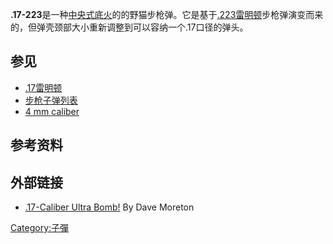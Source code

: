 {{expand|time=2013-10-12T11:02:30+00:00}}
{{Refimprove|date=2013年10月}}
{{NoteTA
|G1=Military
|G2=長度單位
|G3=Firearms
}}
{{Infobox Firearm Cartridge
|name= .17-223
|image= File:MicroExp.JPG
|image_size = 300px
|caption=从左到右: .17/223 Norma Experimental, .17-223 Frankford Arsenal Experimental F A 7 2, .17-223 Frankford Arsenal Experimental F A 7 3, 4.3x45 D.A.G. Experimental DAG 4.3X45, 4.9x45 D.A.G. Experimental DAG .223, 4.7x45 Experimental DAG 4.7 MM, 4.85x49 Experimental XL1E1 RG 77 4.85 
|origin= {{USA}}
|type= 步枪弹
<!-- Service history -->
|service= 
|used_by=
|wars= 
<!-- Production history -->
|designer= 
|design_date=
|manufacturer=
|production_date=
|number= 
|variants= 
<!-- Specifications -->
|is_SI_specs=
|parent=[[.223_Remington|.223雷明顿]]
|case type=Rimless, bottleneck
|bullet=.172
|neck=.203
|shoulder=.358
|base=.376
|rim_dia=.378
|rim_thick=
|case_length=1.76
|length=2.15
|rifling=
|primer=中央式底火
<!-- Ballistic performance -->
|is_SI_ballistics=
|bw1=25 
|btype1=Hornady
|vel1=3929
|en1=875
|bw2=25
|btype2=Hornady
|vel2=3940
|en2=862 
|bw3=25
|btype3=Hornady
|vel3=3989
|en3=883 
|bw4=
|btype4=
|vel4=
|en4=
|bw5=
|btype5=
|vel5=
|en5=
|test_barrel_length=22 in
|balsrc= Ammo Guide <ref>[http://ammoguide.com/?catid=492 Ammoguide.com]</ref>
}}
'''.17-223'''是一种[[中央式底火|中央式底火]]的的野猫步枪弹。它是基于[[.223_Remington|.223雷明顿]]步枪弹演变而来的，但弹壳颈部大小重新调整到可以容纳一个.17口径的弹头。

==参见==
*[[.17雷明顿|.17雷明顿]]
*[[步槍子彈列表|步枪子弹列表]]
*[[4_mm_caliber|4 mm caliber]]

==参考资料==
{{reflist}}

==外部链接==
*[https://web.archive.org/web/20071228023724/http://www.gunsandammomag.com/classics/bomb_1007/ .17-Caliber Ultra Bomb!] By Dave Moreton

[[Category:子彈|Category:子彈]]